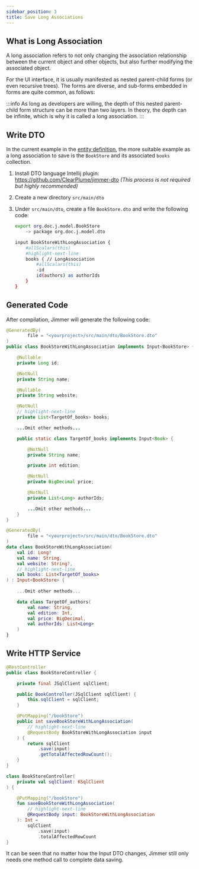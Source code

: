 ```yaml
---
sidebar_position: 3 
title: Save Long Associations
---
```



## What is Long Association  

A long association refers to not only changing the association relationship between the current object and other objects, but also further modifying the associated object.  

For the UI interface, it is usually manifested as nested parent-child forms (or even recursive trees). The forms are diverse, and sub-forms embedded in forms are quite common, as follows:  

<LongAssociation/>  

:::info
As long as developers are willing, the depth of this nested parent-child form structure can be more than two layers. In theory, the depth can be infinite, which is why it is called a long association.
:::  

## Write DTO  

In the current example in the [entity definition](../../precondition#book), the more suitable example as a long association to save is the `BookStore` and its associated `books` collection.  

1.  Install DTO language Intellij plugin: https://github.com/ClearPlume/jimmer-dto *(This process is not required but highly recommended)*

2.  Create a new directory `src/main/dto`   

3.  Under `src/main/dto`, create a file `BookStore.dto` and write the following code:   

    ```sh title="BookStore.dto"
    export org.doc.j.model.BookStore  
        -> package org.doc.j.model.dto  

    input BookStoreWithLongAssociation {
        #allScalars(this) 
        #highlight-next-line 
        books { // LongAssociation
            #allScalars(this)
            -id
            id(authors) as authorIds 
        }
    }
    ```
## Generated Code  

After compilation, Jimmer will generate the following code:  

<Tabs groupId="language">
<TabItem value="java" label="Java">   

```java title="BookStoreWithLongAssociation.java"  
@GeneratedBy(
        file = "<yourproject>/src/main/dto/BookStore.dto"  
)
public class BookStoreWithLongAssociation implements Input<BookStore> {

    @Nullable
    private Long id;

    @NotNull
    private String name;   

    @Nullable
    private String website;

    @NotNull
    // highlight-next-line
    private List<TargetOf_books> books;  

    ...Omit other methods...

    public static class TargetOf_books implements Input<Book> {  

        @NotNull 
        private String name;

        private int edition;

        @NotNull
        private BigDecimal price;

        @NotNull
        private List<Long> authorIds;

        ...Omit other methods...
    }  
}
```

</TabItem>
<TabItem value="kotlin" label="Kotlin">

```kotlin title="BookStoreWithLongAssociation.kt" 
@GeneratedBy(
        file = "<yourproject>/src/main/dto/BookStore.dto"  
)
data class BookStoreWithLongAssociation(  
    val id: Long?
    val name: String,
    val website: String?,
    // highlight-next-line
    val books: List<TargetOf_books>  
) : Input<BookStore> {
    
    ...Omit other methods...  

    data class TargetOf_authors(  
        val name: String,
        val edition: Int, 
        val price: BigDecimal, 
        val authorIds: List<Long>
    )  
}
```  

</TabItem>
</Tabs>  

## Write HTTP Service   

<Tabs groupId="language">
<TabItem value="java" label="Java">   

```java title="BookStoreController.java"
@RestController  
public class BookStoreController {  

    private final JSqlClient sqlClient;

    public BookController(JSqlClient sqlClient) {
        this.sqlClient = sqlClient; 
    }  

    @PutMapping("/bookStore")
    public int saveBookStoreWithLongAssociation(
        // highlight-next-line
        @RequestBody BookStoreWithLongAssociation input
    ) {
        return sqlClient
            .save(input)
            .getTotalAffectedRowCount();
    }
}
```  

</TabItem>
<TabItem value="kotlin" label="Kotlin">  

```kotlin title="BookStoreController.java" 
class BookStoreController(
    private val sqlClient: KSqlClient   
) {  

    @PutMapping("/bookStore")  
    fun saveBookStoreWithLongAssociation(
        // highlight-next-line
        @RequestBody input: BookStoreWithLongAssociation  
    ): Int =
        sqlClient
            .save(input)
            .totalAffectedRowCount
}
```  

</TabItem>
</Tabs>  

It can be seen that no matter how the Input DTO changes, Jimmer still only needs one method call to complete data saving.